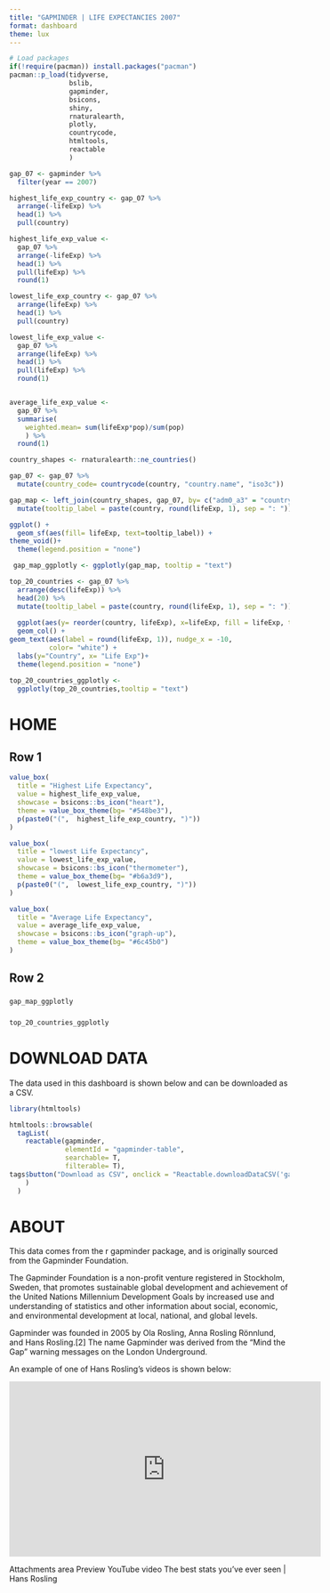 ```yaml
---
title: "GAPMINDER | LIFE EXPECTANCIES 2007"
format: dashboard
theme: lux  
---
```


```r
# Load packages
if(!require(pacman)) install.packages("pacman")
pacman::p_load(tidyverse,
               bslib,
               gapminder,
               bsicons,
               shiny,
               rnaturalearth,
               plotly,
               countrycode,
               htmltools,
               reactable
               )
```



```r
gap_07 <- gapminder %>%
  filter(year == 2007)

highest_life_exp_country <- gap_07 %>%
  arrange(-lifeExp) %>%
  head(1) %>%
  pull(country)

highest_life_exp_value <-
  gap_07 %>%
  arrange(-lifeExp) %>%
  head(1) %>%
  pull(lifeExp) %>%
  round(1)

lowest_life_exp_country <- gap_07 %>%
  arrange(lifeExp) %>%
  head(1) %>%
  pull(country)

lowest_life_exp_value <-
  gap_07 %>%
  arrange(lifeExp) %>%
  head(1) %>%
  pull(lifeExp) %>%
  round(1)


average_life_exp_value <-
  gap_07 %>%
  summarise(
    weighted.mean= sum(lifeExp*pop)/sum(pop)
    ) %>%
  round(1)
```





```r
country_shapes <- rnaturalearth::ne_countries()

gap_07 <- gap_07 %>%
  mutate(country_code= countrycode(country, "country.name", "iso3c"))

gap_map <- left_join(country_shapes, gap_07, by= c("adm0_a3" = "country_code")) %>%
  mutate(tooltip_label = paste(country, round(lifeExp, 1), sep = ": ")) %>%

ggplot() +
  geom_sf(aes(fill= lifeExp, text=tooltip_label)) +
theme_void()+
  theme(legend.position = "none")

 gap_map_ggplotly <- ggplotly(gap_map, tooltip = "text")
```

```r
top_20_countries <- gap_07 %>%
  arrange(desc(lifeExp)) %>%
  head(20) %>%
  mutate(tooltip_label = paste(country, round(lifeExp, 1), sep = ": ")) %>%
 
  ggplot(aes(y= reorder(country, lifeExp), x=lifeExp, fill = lifeExp, text= tooltip_label)) +
  geom_col() +
geom_text(aes(label = round(lifeExp, 1)), nudge_x = -10,
          color= "white") +
  labs(y="Country", x= "Life Exp")+
  theme(legend.position = "none")

top_20_countries_ggplotly <-
  ggplotly(top_20_countries,tooltip = "text")

```



# HOME

## Row 1 {height=30%}

```r
value_box(
  title = "Highest Life Expectancy",
  value = highest_life_exp_value,
  showcase = bsicons::bs_icon("heart"),
  theme = value_box_theme(bg= "#548be3"),
  p(paste0("(",  highest_life_exp_country, ")"))
)
```

```r
value_box(
  title = "lowest Life Expectancy",
  value = lowest_life_exp_value,
  showcase = bsicons::bs_icon("thermometer"),
  theme = value_box_theme(bg= "#b6a3d9"),
  p(paste0("(",  lowest_life_exp_country, ")"))
)
```

```r
value_box(
  title = "Average Life Expectancy",
  value = average_life_exp_value,
  showcase = bsicons::bs_icon("graph-up"),
  theme = value_box_theme(bg= "#6c45b0")
)
```

## Row 2 {height=70%}


### {width=70%}

```r
gap_map_ggplotly
```


### {width=35%}

```r
top_20_countries_ggplotly

```

# DOWNLOAD DATA

The data used in this dashboard is shown below and can be downloaded as a CSV.

```r
library(htmltools)

htmltools::browsable(
  tagList(
    reactable(gapminder,
              elementId = "gapminder-table",
              searchable= T,
              filterable= T),
tags$button("Download as CSV", onclick = "Reactable.downloadDataCSV('gapminder-table')")
    )
  )
```



# ABOUT

This data comes from the r gapminder package, and is originally sourced from the Gapminder Foundation.

The Gapminder Foundation is a non-profit venture registered in Stockholm, Sweden, that promotes sustainable global development and achievement of the United Nations Millennium Development Goals by increased use and understanding of statistics and other information about social, economic, and environmental development at local, national, and global levels.

Gapminder was founded in 2005 by Ola Rosling, Anna Rosling Rönnlund, and Hans Rosling.[2] The name Gapminder was derived from the "Mind the Gap" warning messages on the London Underground.

An example of one of Hans Rosling's videos is shown below:

<iframe width="560" height="315" src="https://www.youtube.com/embed/hVimVzgtD6w?si=dKHepC5EXhjaXOe2" title="YouTube video player" frameborder="0" allow="accelerometer; autoplay; clipboard-write; encrypted-media; gyroscope; picture-in-picture; web-share" referrerpolicy="strict-origin-when-cross-origin" allowfullscreen></iframe>
Attachments area
Preview YouTube video The best stats you've ever seen | Hans Rosling



